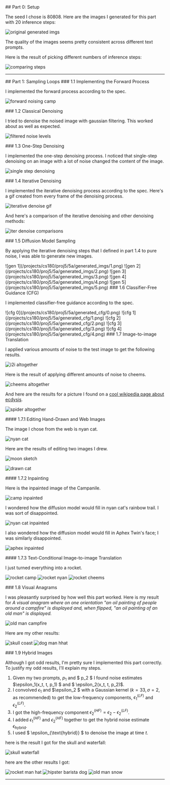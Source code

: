 <a id="part-0" />
## Part 0: Setup

The seed I chose is 80808. Here are the images I generated for this part with 20 inference steps:

![original generated imgs](/projects/cs180/proj5/5a/original_generated_imgs.png)

The quality of the images seems pretty consistent across different text prompts.

Here is the result of picking different numbers of inference steps:

![comparing steps](/projects/cs180/proj5/5a/comparing_different_num_inference_steps.png)

---

<a id="part-1" />
## Part 1: Sampling Loops

<a id="part-1-1" />
### 1.1 Implementing the Forward Process

I implemented the forward process according to the spec.

![forward noising camp](/projects/cs180/proj5/5a/forward_noising_camp.png)

<a id="part-1-2" />
### 1.2 Classical Denoising

I tried to denoise the noised image with gaussian filtering. This worked about as well as expected.

![filtered noise levels](/projects/cs180/proj5/5a/filtered_noise_levels.png)

<a id="part-1-3" />
### 1.3 One-Step Denoising

I implemented the one-step denoising process. I noticed that single-step denoising on an image with a lot of noise changed the content of the image.

![single step denoising](/projects/cs180/proj5/5a/single_step_denoising.png)

<a id="part-1-4" />
### 1.4 Iterative Denoising

I implemented the iterative denoising process according to the spec. Here's a gif created from every frame of the denoising process.

![iterative denoise gif](/projects/cs180/proj5/5a/iterative_denoise.gif)

And here's a comparison of the iterative denoising and other denoising methods:

![iter denoise comparisons](/projects/cs180/proj5/5a/iter_denoise_comparisons.png)

<a id="part-1-5" />
### 1.5 Diffusion Model Sampling

By applying the iterative denoising steps that I defined in part 1.4 to pure noise, I was able to generate new images.

 
<ImageGrid>
![gen 1](/projects/cs180/proj5/5a/generated_imgs/1.png)
![gen 2](/projects/cs180/proj5/5a/generated_imgs/2.png)
![gen 3](/projects/cs180/proj5/5a/generated_imgs/3.png)
![gen 4](/projects/cs180/proj5/5a/generated_imgs/4.png)
![gen 5](/projects/cs180/proj5/5a/generated_imgs/5.png)
</ImageGrid>
 

<a id="part-1-6" />
### 1.6 Classifier-Free Guidance (CFG)

I implemented classifier-free guidance according to the spec.

 
<ImageGrid>
![cfg 0](/projects/cs180/proj5/5a/generated_cfg/0.png)
![cfg 1](/projects/cs180/proj5/5a/generated_cfg/1.png)
![cfg 2](/projects/cs180/proj5/5a/generated_cfg/2.png)
![cfg 3](/projects/cs180/proj5/5a/generated_cfg/3.png)
![cfg 4](/projects/cs180/proj5/5a/generated_cfg/4.png)
</ImageGrid>
 

<a id="part-1-7" />
### 1.7 Image-to-image Translation

I applied various amounts of noise to the test image to get the following results.

![i2i altogether](/projects/cs180/proj5/5a/1.7.0/test_img_altogether.png)

Here is the result of applying different amounts of noise to cheems.

![cheems altogether](/projects/cs180/proj5/5a/1.7.0/cheems_altogether.png)

And here are the results for a picture I found on a [cool wikipedia page about ecdysis](https://en.wikipedia.org/wiki/Ecdysis).

![spider altogether](/projects/cs180/proj5/5a/1.7.0/spider_altogether.png)

<a id="part-1-7-1" />
#### 1.7.1 Editing Hand-Drawn and Web Images

The image I chose from the web is nyan cat.

![nyan cat](/projects/cs180/proj5/5a/1.7.1/nyan_cat.png)

Here are the results of editing two images I drew.

![moon sketch](/projects/cs180/proj5/5a/1.7.1/moon_sketch.png)

![drawn cat](/projects/cs180/proj5/5a/1.7.1/drawn_cat.png)

<a id="part-1-7-2" />
#### 1.7.2 Inpainting

Here is the inpainted image of the Campanile.

![camp inpainted](/projects/cs180/proj5/5a/1.7.2/camp_inpainted.png)

I wondered how the diffusion model would fill in nyan cat's rainbow trail. I was sort of disappointed.

![nyan cat inpainted](/projects/cs180/proj5/5a/1.7.2/nyan_cat_inpainted.png)

I also wondered how the diffusion model would fill in Aphex Twin's face; I was similarly disappointed.

![aphex inpainted](/projects/cs180/proj5/5a/1.7.2/aphex_inpainted.png)

<a id="part-1-7-3" />
#### 1.7.3 Text-Conditional Image-to-image Translation

I just turned everything into a rocket.

![rocket camp](/projects/cs180/proj5/5a/1.7.3/rocket_camp.png)
![rocket nyan](/projects/cs180/proj5/5a/1.7.3/rocket_nyan_cat.png)
![rocket cheems](/projects/cs180/proj5/5a/1.7.3/rocket_cheems.png)

<a id="part-1-8" />
### 1.8 Visual Anagrams

I was pleasantly surprised by how well this part worked. Here is my result for 
<i>A visual anagram where on one orientation "an oil painting of people around a campfire" is displayed and, when flipped, "an oil painting of an old man" is displayed.</i>

![old man campfire](/projects/cs180/proj5/5a/1.8/old_man_campfire.png)

Here are my other results:

![skull coast](/projects/cs180/proj5/5a/1.8/skull_coast.png)
![dog man hhat](/projects/cs180/proj5/5a/1.8/dog_man_hhat.png)

<a id="part-1-9" />
### 1.9 Hybrid Images

Although I got odd results, I'm pretty sure I implemented this part correctly. To justify my odd results, I'll explain my steps.

1. Given my two prompts, $p_1$ and $ p_2 $ I found noise estimates $\epsilon_1(x_t, t, p_1) $ and  $ \epsilon_2(x_t, t, p_2)$.
2. I convolved $\epsilon_1$ and $\epsilon_2 $ with a Gaussian kernel $(k=33, \sigma = 2$, as recommended) to get the low-frequency components, $\epsilon_1^{(LF)}$ and $\epsilon_2^{(LF)}$.
3. I got the high-frequency component $\epsilon_2^{(HF)} = \epsilon_2 - \epsilon_2^{(LF)}$.
4. I added $\epsilon_1^{(HF)}$ and $\epsilon_2^{(HF)}$ together to get the hybrid noise estimate $\epsilon_{\text{hybrid}}$.
5. I used $ \epsilon_{\text{hybrid}} $ to denoise the image at time $t$.

here is the result I got for the skull and waterfall:

![skull waterfall](/projects/cs180/proj5/5a/1.9/skull_waterfall.png)

here are the other results I got:

 

![rocket man hat](/projects/cs180/proj5/5a/1.9/rocket_man_hat.png)
![hipster barista dog](/projects/cs180/proj5/5a/1.9/hipster_barista_dog.png)
![old man snow](/projects/cs180/proj5/5a/1.9/old_man_snow.png)

 

---


